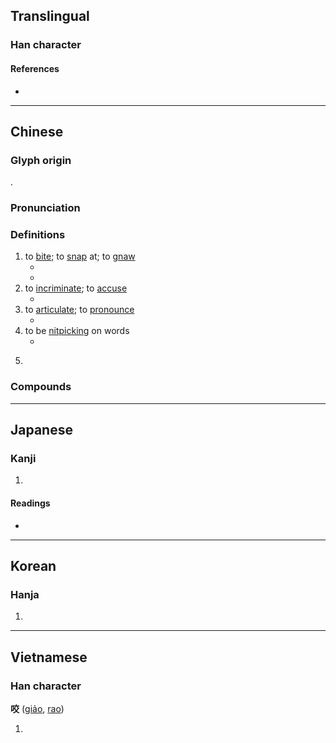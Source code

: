 {{character info/new}}
{{also|齩}}
==Translingual==

===Han character===
{{Han char|rn=30|rad=口|as=06|sn=9|four=60048|canj=RYCK|ids=⿰口交}}

====References====
* {{Han ref|kx=0186.160|dkj=03543|dj=0406.010|hdz=10621.020|uh=54AC|ud=21676|bh=AB72|bd=43890}}

----

==Chinese==
{{zh-forms}}

===Glyph origin===
{{Han etym}}
{{Han compound|口|交|ls=psc|c1=s|c2=p}}.

===Pronunciation===
{{zh-pron
|m=yǎo
|c=ngaau5
|h=pfs=ngâu
|md=gâ/ngāu
|md_note=gâ - vernacular; ngāu - literary
|mn=xm,zz,tw:kā/qz:kǎ/xm,zz,tw:ngáu/qz:gáu
|mn_note=kā/kǎ - vernacular; ngáu/gáu - literary
|mn-t=ga6
|w=3ngau
|mc=y
|oc=y
|ma=zh-yao.ogg
|cat=v,n
}}

===Definitions===
{{zh-hanzi}}

# to [[bite]]; to [[snap]] at; to [[gnaw]]
#* {{zh-x|一 條 狗 咬 了 他 的 腿。|A dog '''snapped at''' his leg.}}
#* {{zh-x|他 被 響尾蛇 咬 過。|He had been '''bitten''' by a rattlesnake.}}
# to [[incriminate]]; to [[accuse]]
#* {{zh-x|他 站 在 被告 席 上，什麼 都 招認，什麼 人 都 '''咬'''。|He was in the public dock, confessing everything, '''implicating''' everybody.}}
# to [[articulate]]; to [[pronounce]]
#* {{zh-x|這 個 字 他 咬 得 很 准.|He can '''pronounce''' this word correctly.}}
# to be [[nitpicking]] on words
#* {{zh-x|別 老 咬 住 我 那 句 話 不 放|Don't keep nagging me about that remark of mine.}}
# {{lb|zh|neologism|euphonism}} {{zh-alt-form|口交|[[oral sex]]; to perform oral sex on}}

===Compounds===
{{zh-der|一口咬死|咬牙切齒|咬舌子|咬舌頭|弄狗相咬|咬舌根|咬嘴|咬咬|咬破|咬薑呷醋|嚼咬人|怒目咬牙|咬定|一口咬定|咬舌|咬秋|咬定牙關|咬合不正|咬人貓|咬頭|咬釘嚼鐵|咬斷鐵|咬字兒|咬春|咬人狗|咬菜根|咬舌兒|咬耳朵|咬群|咬牙|咬手|咬定牙根|咬字眼兒|咬嚼|咬合|咬住|咬字|反咬|切齒咬牙|咬緊|咬合調整|啖指咬舌|咬緊牙關|咬文嚼字|毒咬|狗咬狗|炒咬|老咬蟲|虎咬豬}}

----

==Japanese==

===Kanji===
{{ja-kanji|grade=|rs=口06}}

# {{defn|lang=ja|sort=口06}}

====Readings====
* {{ja-readings|on=[[こう]] (kō), [[ごう]] (gō), [[よう]] (yō)|kun=[[かむ]] (kamu)}}

----

==Korean==

===Hanja===
{{ko-hanja|hangeul=교|rv=gyo|mr=kyo|y=kyo}}

# {{defn|lang=ko|sort=口06}}

----

==Vietnamese==

===Han character===
'''咬''' ([[giảo]], [[rao]])

# {{defn|lang=vi}}